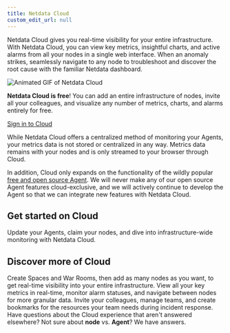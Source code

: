 ```yaml
---
title: Netdata Cloud
custom_edit_url: null
---
```



Netdata Cloud gives you real-time visibility for your entire infrastructure. With Netdata Cloud, you can view key metrics, insightful charts, and active alarms from all your nodes in a single web interface. When an anomaly strikes, seamlessly navigate to any node to troubleshoot and discover the root cause with the familiar Netdata dashboard.

![Animated GIF of Netdata Cloud](https://user-images.githubusercontent.com/1153921/80828986-1ebb3b00-8b9b-11ea-957f-2c8d0d009e44.gif)

**Netdata Cloud is free**! You can add an entire infrastructure of nodes, invite all your colleagues, and visualize any
number of metrics, charts, and alarms entirely for free.

<p><a href="https://app.netdata.cloud" className="button button--lg">Sign in to Cloud</a></p>

While Netdata Cloud offers a centralized method of monitoring your Agents, your metrics data is not stored or
centralized in any way. Metrics data remains with your nodes and is only streamed to your browser through Cloud. 

In addition, Cloud only expands on the functionality of the wildly popular [free and open source Agent](/docs/agent/).
We will never make any of our open source Agent features cloud-exclusive, and we will actively continue to develop the
Agent so that we can integrate new features with Netdata Cloud.

## Get started on Cloud

<Start>
  <StartBox href="/docs/cloud/get-started/" title="Get started guide" button="Read now">
    Update your Agents, claim your nodes, and dive into infrastructure-wide monitoring with Netdata Cloud.
  </StartBox>
</Start>

## Discover more of Cloud

<Discover>
  <DiscoverBox 
    href="/docs/cloud/organize/" 
    title="Organize">
    Create Spaces and War Rooms, then add as many nodes as you want, to get real-time visibility into your entire infrastructure.
  </DiscoverBox>
  <DiscoverBox 
    href="/docs/cloud/monitor/" 
    title="Monitor">
    View all your key metrics in real-time, monitor alarm statuses, and navigate between nodes for more granular data.
  </DiscoverBox>
  <DiscoverBox 
    href="/docs/cloud/collaborate/" 
    title="Collaborate">
    Invite your colleagues, manage teams, and create bookmarks for the resources your team needs during incident response.
  </DiscoverBox>
  <DiscoverBox 
    href="/docs/cloud/faq-glossary/" 
    title="FAQ &amp; glossary">
    Have questions about the Cloud experience that aren't answered elsewhere? Not sure about <strong>node</strong> vs. <strong>Agent</strong>? We have answers.
  </DiscoverBox>
</Discover>
